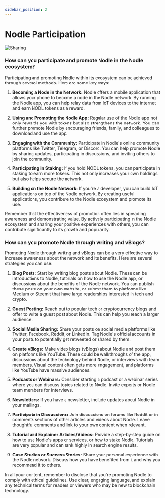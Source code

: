 ```yaml
---
sidebar_position: 2
---
```


# Nodle Participation

![Sharing](/img/docs/participate.jpg)

### How can you participate and promote Nodle in the Nodle ecosystem?

Participating and promoting Nodle within its ecosystem can be achieved through several methods. Here are some key ways:

1. **Becoming a Node in the Network:** Nodle offers a mobile application that allows your phone to become a node in the Nodle network. By running the Nodle app, you can help relay data from IoT devices to the internet and earn NODL tokens as a reward.

2. **Using and Promoting the Nodle App:** Regular use of the Nodle app not only rewards you with tokens but also strengthens the network. You can further promote Nodle by encouraging friends, family, and colleagues to download and use the app.

3. **Engaging with the Community:** Participate in Nodle's online community platforms like Twitter, Telegram, or Discord. You can help promote Nodle by sharing updates, participating in discussions, and inviting others to join the community.

4. **Participating in Staking:** If you hold NODL tokens, you can participate in staking to earn more tokens. This not only increases your own holdings but also helps secure the network.

5. **Building on the Nodle Network:** If you're a developer, you can build IoT applications on top of the Nodle network. By creating useful applications, you contribute to the Nodle ecosystem and promote its use.

Remember that the effectiveness of promotion often lies in spreading awareness and demonstrating value. By actively participating in the Nodle ecosystem and sharing your positive experiences with others, you can contribute significantly to its growth and popularity.

### How can you promote Nodle through writing and vBlogs?

Promoting Nodle through writing and vBlogs can be a very effective way to increase awareness about the network and its benefits. Here are several strategies you can use:

1. **Blog Posts:** Start by writing blog posts about Nodle. These can be introductions to Nodle, tutorials on how to use the Nodle app, or discussions about the benefits of the Nodle network. You can publish these posts on your own website, or submit them to platforms like Medium or Steemit that have large readerships interested in tech and crypto.

2. **Guest Posting:** Reach out to popular tech or cryptocurrency blogs and offer to write a guest post about Nodle. This can help you reach a larger audience.

3. **Social Media Sharing:** Share your posts on social media platforms like Twitter, Facebook, Reddit, or LinkedIn. Tag Nodle's official accounts in your posts to potentially get retweeted or shared by them.

4. **Create vBlogs:** Make video blogs (vBlogs) about Nodle and post them on platforms like YouTube. These could be walkthroughs of the app, discussions about the technology behind Nodle, or interviews with team members. Visual content often gets more engagement, and platforms like YouTube have massive audiences.

5. **Podcasts or Webinars:** Consider starting a podcast or a webinar series where you can discuss topics related to Nodle. Invite experts or Nodle team members for interviews.

6. **Newsletters:** If you have a newsletter, include updates about Nodle in your mailings.

7. **Participate in Discussions:** Join discussions on forums like Reddit or in comments sections of other articles and videos about Nodle. Leave thoughtful comments and link to your own content when relevant.

8. **Tutorial and Explainer Articles/Videos:** Provide a step-by-step guide on how to use Nodle's apps or services, or how to stake Nodle. Tutorials are very popular and can rank highly in search engine results.

9. **Case Studies or Success Stories:** Share your personal experience with the Nodle network. Discuss how you have benefited from it and why you recommend it to others.

In all your content, remember to disclose that you're promoting Nodle to comply with ethical guidelines. Use clear, engaging language, and explain any technical terms for readers or viewers who may be new to blockchain technology.